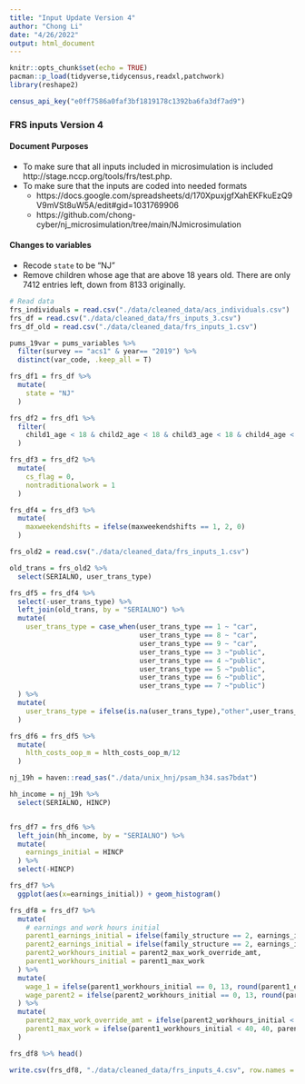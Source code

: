 ```yaml
---
title: "Input Update Version 4"
author: "Chong Li"
date: "4/26/2022"
output: html_document
---
```


```r
knitr::opts_chunk$set(echo = TRUE)
pacman::p_load(tidyverse,tidycensus,readxl,patchwork)
library(reshape2)

census_api_key("e0ff7586a0faf3bf1819178c1392ba6fa3df7ad9")
```

### FRS inputs Version 4

#### Document Purposes
* To make sure that all inputs included in microsimulation is included http://stage.nccp.org/tools/frs/test.php.
* To make sure that the inputs are coded into needed formats
  + https://docs.google.com/spreadsheets/d/170XpuxjgfXahEKFkuEzQ9V9mVSt8uW5A/edit#gid=1031769906
  + https://github.com/chong-cyber/nj_microsimulation/tree/main/NJmicrosimulation
  
  
#### Changes to variables

* Recode `state` to be "NJ"
* Remove children whose age that are above 18 years old. There are only 7412 entries left, down from 8133 originally.

```r
# Read data
frs_individuals = read.csv("./data/cleaned_data/acs_individuals.csv")
frs_df = read.csv("./data/cleaned_data/frs_inputs_3.csv")
frs_df_old = read.csv("./data/cleaned_data/frs_inputs_1.csv")

pums_19var = pums_variables %>% 
  filter(survey == "acs1" & year== "2019") %>% 
  distinct(var_code, .keep_all = T) 
```
  
```r
frs_df1 = frs_df %>% 
  mutate(
    state = "NJ"
  )
```

```r
frs_df2 = frs_df1 %>% 
  filter(
    child1_age < 18 & child2_age < 18 & child3_age < 18 & child4_age < 18 & child5_age < 18
  ) 
```

```r
frs_df3 = frs_df2 %>% 
  mutate(
    cs_flag = 0,
    nontraditionalwork = 1
  )
```

```r
frs_df4 = frs_df3 %>% 
  mutate(
    maxweekendshifts = ifelse(maxweekendshifts == 1, 2, 0)
  )
```

```r
frs_old2 = read.csv("./data/cleaned_data/frs_inputs_1.csv")

old_trans = frs_old2 %>% 
  select(SERIALNO, user_trans_type)

frs_df5 = frs_df4 %>% 
  select(-user_trans_type) %>% 
  left_join(old_trans, by = "SERIALNO") %>% 
  mutate(
    user_trans_type = case_when(user_trans_type == 1 ~ "car",
                                user_trans_type == 8 ~ "car",
                                user_trans_type == 9 ~ "car", 
                                user_trans_type == 3 ~"public",
                                user_trans_type == 4 ~"public",
                                user_trans_type == 5 ~"public",
                                user_trans_type == 6 ~"public",
                                user_trans_type == 7 ~"public")
  ) %>% 
  mutate(
    user_trans_type = ifelse(is.na(user_trans_type),"other",user_trans_type)
  ) 
```

```r
frs_df6 = frs_df5 %>% 
  mutate(
    hlth_costs_oop_m = hlth_costs_oop_m/12
  ) 
```

```r
nj_19h = haven::read_sas("./data/unix_hnj/psam_h34.sas7bdat")
```

```r
hh_income = nj_19h %>% 
  select(SERIALNO, HINCP)


frs_df7 = frs_df6 %>% 
  left_join(hh_income, by = "SERIALNO") %>% 
  mutate(
    earnings_initial = HINCP
  ) %>% 
  select(-HINCP)

frs_df7 %>% 
  ggplot(aes(x=earnings_initial)) + geom_histogram()
```

```r
frs_df8 = frs_df7 %>% 
  mutate(
    # earnings and work hours initial
    parent1_earnings_initial = ifelse(family_structure == 2, earnings_initial * 0.6, earnings_initial),
    parent2_earnings_initial = ifelse(family_structure == 2, earnings_initial * 0.4, 0),
    parent2_workhours_initial = parent2_max_work_override_amt,
    parent1_workhours_initial = parent1_max_work
  ) %>% 
  mutate(
    wage_1 = ifelse(parent1_workhours_initial == 0, 13, round(parent1_earnings_initial/(52*parent1_workhours_initial),2)),
    wage_parent2 = ifelse(parent2_workhours_initial == 0, 13, round(parent2_earnings_initial/(52*parent2_workhours_initial),2)),
  ) %>% 
  mutate(
    parent2_max_work_override_amt = ifelse(parent2_workhours_initial < 40, 40, parent2_workhours_initial),
    parent1_max_work = ifelse(parent1_workhours_initial < 40, 40, parent1_workhours_initial)
  ) 

```

```r
frs_df8 %>% head()
```

```r
write.csv(frs_df8, "./data/cleaned_data/frs_inputs_4.csv", row.names = F)
```


